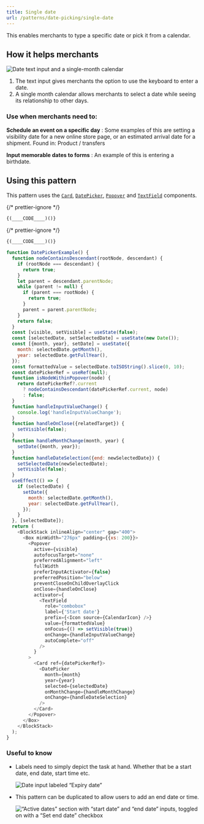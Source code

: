 ```yaml
---
title: Single date
url: /patterns/date-picking/single-date
---
```


This enables merchants to type a specific date or pick it from a calendar.

<HowItHelps>

## How it helps merchants

![Date text input and a single-month calendar](/images/patterns/date-picking/single-list-cover-image.png)

1. The text input gives merchants the option to use the keyboard to enter a date.
2. A single month calendar allows merchants to select a date while seeing its relationship to other days.

<DefinitionTable>

### Use when merchants need to:

**Schedule an event on a specific day**
: Some examples of this are setting a visibility date for a new online store page, or an estimated arrival date for a shipment. Found in: Product / transfers

**Input memorable dates to forms**
: An example of this is entering a birthdate.

</DefinitionTable>
</HowItHelps>
<Usage>

## Using this pattern

This pattern uses the [`Card`](/components/layout-and-structure/card), [`DatePicker`](/components/selection-and-input/date-picker), [`Popover`](/components/overlays/popover) and [`TextField`](/components/selection-and-input/text-field) components.

{/* prettier-ignore */}
```javascript {"type":"sandboxContext","for":"example"}
{(____CODE____)()}
```

{/* prettier-ignore */}
```javascript {"type":"previewContext","for":"example"}
{(____CODE____)()}
```

```javascript {"type":"livePreview","id":"example","title":"Date picking > Single date"}
function DatePickerExample() {
  function nodeContainsDescendant(rootNode, descendant) {
    if (rootNode === descendant) {
      return true;
    }
    let parent = descendant.parentNode;
    while (parent != null) {
      if (parent === rootNode) {
        return true;
      }
      parent = parent.parentNode;
    }
    return false;
  }
  const [visible, setVisible] = useState(false);
  const [selectedDate, setSelectedDate] = useState(new Date());
  const [{month, year}, setDate] = useState({
    month: selectedDate.getMonth(),
    year: selectedDate.getFullYear(),
  });
  const formattedValue = selectedDate.toISOString().slice(0, 10);
  const datePickerRef = useRef(null);
  function isNodeWithinPopover(node) {
    return datePickerRef?.current
      ? nodeContainsDescendant(datePickerRef.current, node)
      : false;
  }
  function handleInputValueChange() {
    console.log('handleInputValueChange');
  }
  function handleOnClose({relatedTarget}) {
    setVisible(false);
  }
  function handleMonthChange(month, year) {
    setDate({month, year});
  }
  function handleDateSelection({end: newSelectedDate}) {
    setSelectedDate(newSelectedDate);
    setVisible(false);
  }
  useEffect(() => {
    if (selectedDate) {
      setDate({
        month: selectedDate.getMonth(),
        year: selectedDate.getFullYear(),
      });
    }
  }, [selectedDate]);
  return (
    <BlockStack inlineAlign="center" gap="400">
      <Box minWidth="276px" padding={{xs: 200}}>
        <Popover
          active={visible}
          autofocusTarget="none"
          preferredAlignment="left"
          fullWidth
          preferInputActivator={false}
          preferredPosition="below"
          preventCloseOnChildOverlayClick
          onClose={handleOnClose}
          activator={
            <TextField
              role="combobox"
              label={'Start date'}
              prefix={<Icon source={CalendarIcon} />}
              value={formattedValue}
              onFocus={() => setVisible(true)}
              onChange={handleInputValueChange}
              autoComplete="off"
            />
          }
        >
          <Card ref={datePickerRef}>
            <DatePicker
              month={month}
              year={year}
              selected={selectedDate}
              onMonthChange={handleMonthChange}
              onChange={handleDateSelection}
            />
          </Card>
        </Popover>
      </Box>
    </BlockStack>
  );
}
```

</Usage>

### Useful to know

<SideBySide>

- Labels need to simply depict the task at hand. Whether that be a start date, end date, start time etc.

  ![Date input labeled “Expiry date”](/images/patterns/date-picking/single-list-usage-1.png)

- This pattern can be duplicated to allow users to add an end date or time.

  ![“Active dates” section with “start date” and “end date” inputs, toggled on with a “Set end date” checkbox](/images/patterns/date-picking/single-list-usage-2.png)

</SideBySide>
